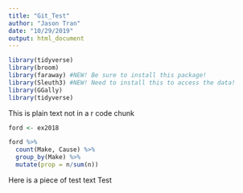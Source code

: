 ```yaml
---
title: "Git_Test"
author: "Jason Tran"
date: "10/29/2019"
output: html_document
---
```

```r
library(tidyverse)
library(broom)
library(faraway) #NEW! Be sure to install this package!
library(Sleuth3) #NEW! Need to install this to access the data!
library(GGally)
library(tidyverse)
```

This is plain text not in a r code chunk

```r
ford <- ex2018
```


```r
ford %>% 
  count(Make, Cause) %>% 
  group_by(Make) %>% 
  mutate(prop = n/sum(n))
```


Here is a piece of test text
Test



